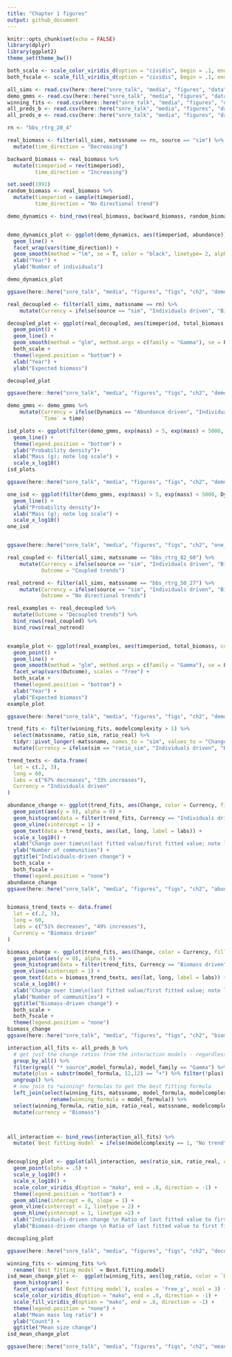```yaml
---
title: "Chapter 1 figures"
output: github_document
---
```


```r
knitr::opts_chunk$set(echo = FALSE)
library(dplyr)
library(ggplot2)
theme_set(theme_bw())

both_scale <- scale_color_viridis_d(option = "cividis", begin = .1, end = .8, direction = -1)
both_fscale <- scale_fill_viridis_d(option = "cividis", begin = .1, end = .8, direction = -1)

```

```r

all_sims <- read.csv(here::here("snre_talk", "media", "figures", "data", "ch2", "all_sims.csv"), stringsAsFactors = F)
demo_gmms <- read.csv(here::here("snre_talk", "media", "figures", "data", "ch2", "demo_gmms.csv"), stringsAsFactors = F)
winning_fits <- read.csv(here::here("snre_talk", "media", "figures", "data", "ch2", "winning_fits.csv"), stringsAsFactors = F)
all_preds_b <- read.csv(here::here("snre_talk", "media", "figures", "data", "ch2", "all_preds_b.csv"), stringsAsFactors = F)
all_preds_e <- read.csv(here::here("snre_talk", "media", "figures", "data", "ch2", "all_preds_e.csv"), stringsAsFactors = F)
```


```r

rn <- "bbs_rtrg_28_4"

real_biomass <- filter(all_sims, matssname == rn, source == "sim") %>%
  mutate(time_direction = "Decreasing") 

backward_biomass <- real_biomass %>%
  mutate(timeperiod = rev(timeperiod),
         time_direction = "Increasing")

set.seed(1991)
random_biomass <- real_biomass %>%
  mutate(timeperiod = sample(timeperiod),
         time_direction = "No directional trend")

demo_dynamics <- bind_rows(real_biomass, backward_biomass, random_biomass)


demo_dynamics_plot <- ggplot(demo_dynamics, aes(timeperiod, abundance)) + 
  geom_line() + 
  facet_wrap(vars(time_direction)) + 
  geom_smooth(method = "lm", se = T, color = "black", linetype= 2, alpha = .15, size = .5) +
  xlab("Year") +
  ylab("Number of individuals") 

demo_dynamics_plot

ggsave(here::here("snre_talk", "media", "figures", "figs", "ch2", "demo_dynamics_plot.jpeg"), plot = demo_dynamics_plot, device = "jpeg", width = 5.5, height = 3, units = c("in"), dpi = 600)


```

```r

real_decoupled <- filter(all_sims, matssname == rn) %>%
    mutate(Currency = ifelse(source == "sim", "Individuals driven", "Biomass driven")) 

decoupled_plot <- ggplot(real_decoupled, aes(timeperiod, total_biomass, color = Currency)) +
  geom_point() +
  geom_line() +
  geom_smooth(method = "glm", method.args = c(family = "Gamma"), se = F, linetype = 2, size = .5) +
  both_scale +
  theme(legend.position = "bottom") +
  xlab("Year") +
  ylab("Expected biomass")

decoupled_plot

ggsave(here::here("snre_talk", "media", "figures", "figs", "ch2", "demo_decouple_plot.jpeg"), plot = decoupled_plot, device = "jpeg", width = 5.5, height = 3, units = c("in"), dpi = 600)

```

```r

demo_gmms <- demo_gmms %>%
    mutate(Currency = ifelse(Dynamics == "Abundance driven", "Individuals driven", "Biomass driven"),
           `Time` = time)

isd_plots <- ggplot(filter(demo_gmms, exp(mass) > 5, exp(mass) < 5000, Dynamics == "Observed"), aes(exp(mass), density, linetype = Time)) + 
  geom_line() + 
  theme(legend.position = "bottom") + 
  ylab("Probability density")+ 
  xlab("Mass (g); note log scale") +
  scale_x_log10()
isd_plots

ggsave(here::here("snre_talk", "media", "figures", "figs", "ch2", "demo_size_shift.jpeg"), plot = isd_plots, device = "jpeg", width = 5, height = 3, units = c("in"), dpi = 600)


```

```r
one_isd <- ggplot(filter(demo_gmms, exp(mass) > 5, exp(mass) < 5000, Dynamics == "Observed", Time == "begin"), aes(exp(mass), density)) + 
  geom_line() + 
  ylab("Probability density")+ 
  xlab("Mass (g); note log scale") +
  scale_x_log10()
one_isd


ggsave(here::here("snre_talk", "media", "figures", "figs", "ch2", "one_isd.jpeg"), plot = one_isd, device = "jpeg", width = 5, height = 3, units = c("in"), dpi = 600)

```


```r



real_coupled <- filter(all_sims, matssname == "bbs_rtrg_82_60") %>%
    mutate(Currency = ifelse(source == "sim", "Individuals driven", "Biomass driven"),
           Outcome = "Coupled trends")

real_notrend <- filter(all_sims, matssname == "bbs_rtrg_50_27") %>%
    mutate(Currency = ifelse(source == "sim", "Individuals driven", "Biomass driven"),
           Outcome = "No directional trends")

real_examples <- real_decoupled %>%
  mutate(Outcome = "Decoupled trends") %>%
  bind_rows(real_coupled) %>%
  bind_rows(real_notrend)


example_plot <- ggplot(real_examples, aes(timeperiod, total_biomass, color = Currency)) +
  geom_point() +
  geom_line() +
  geom_smooth(method = "glm", method.args = c(family = "Gamma"), se = F, linetype = 2, size = .5) +
  facet_wrap(vars(Outcome), scales = "free") +
  both_scale +
  theme(legend.position = "bottom") +
  xlab("Year") +
  ylab("Expected biomass")
example_plot

ggsave(here::here("snre_talk", "media", "figures", "figs", "ch2", "demo_outcomes.jpeg"), plot = example_plot, device = "jpeg", width =8, height = 3.5, units = c("in"), dpi = 600)


```


```r

trend_fits <- filter(winning_fits, modelcomplexity > 1) %>%
  select(matssname, ratio_sim, ratio_real) %>%
  tidyr::pivot_longer(-matssname, names_to = "sim", values_to = "Change") %>%
  mutate(Currency = ifelse(sim == "ratio_sim", "Individuals driven", "Biomass driven"))

trend_texts <- data.frame(
  lat = c(.2, 3),
  long = 60,
  labs = c("67% decreases", "33% increases"),
  Currency = "Individuals driven"
)

abundance_change <- ggplot(trend_fits, aes(Change, color = Currency, fill = Currency)) +
  geom_point(aes(y = 0), alpha = 0) +
  geom_histogram(data = filter(trend_fits, Currency == "Individuals driven"), boundary = 1) +
  geom_vline(xintercept = 1) +
  geom_text(data = trend_texts, aes(lat, long, label = labs)) +
  scale_x_log10() +
  xlab("Change over time\n(last fitted value/first fitted value; note log scale)") +
  ylab("Number of communities") +
  ggtitle("Individuals-driven change") +
  both_scale + 
  both_fscale +
  theme(legend.position = "none")
abundance_change
ggsave(here::here("snre_talk", "media", "figures", "figs", "ch2", "abundance_change.jpeg"), plot = abundance_change, device = "jpeg", width =4, height = 3.5, units = c("in"), dpi = 600)


biomass_trend_texts <- data.frame(
  lat = c(.2, 3),
  long = 60,
  labs = c("51% decreases", "49% increases"),
  Currency = "Biomass driven"
)

biomass_change <- ggplot(trend_fits, aes(Change, color = Currency, fill = Currency)) +
  geom_point(aes(y = 0), alpha = 0) +
  geom_histogram(data = filter(trend_fits, Currency == "Biomass driven"), boundary = 1) +
  geom_vline(xintercept = 1) +
  geom_text(data = biomass_trend_texts, aes(lat, long, label = labs)) +
  scale_x_log10() +
  xlab("Change over time\n(last fitted value/first fitted value; note log scale)") +
  ylab("Number of communities") +
  ggtitle("Biomass-driven change") +
  both_scale + 
  both_fscale +
  theme(legend.position = "none")
biomass_change
ggsave(here::here("snre_talk", "media", "figures", "figs", "ch2", "biomass_change.jpeg"), plot = biomass_change, device = "jpeg", width =4, height = 3.5, units = c("in"), dpi = 600)

```

```r

interaction_all_fits <- all_preds_b %>% 
  # get just the change ratios from the interaction models - regardless of whether the interaction model is the best-fitting model. this is because we want an estimate of the slope, we'll color by model fit in a minute
  group_by_all() %>% 
  filter(grepl( "* source",model_formula), model_family == "Gamma") %>%
  mutate(plus = substr(model_formula, 12,12) == "+") %>% filter(!plus) %>%
  ungroup() %>%
  # now join to *winning* formulas to get the best fitting formula
  left_join(select(winning_fits, matssname, model_formula, modelcomplexity) %>%
              rename(winning_formula = model_formula)) %>%
  select(winning_formula, ratio_sim, ratio_real, matssname, modelcomplexity) %>%
  mutate(currency = "Biomass")



all_interaction <- bind_rows(interaction_all_fits) %>%
  mutate(`Best fitting model` = ifelse(modelcomplexity == 1, "No trend", ifelse(modelcomplexity == 2, "Coupled trend", "Decoupled trends")))


decoupling_plot <- ggplot(all_interaction, aes(ratio_sim, ratio_real, color = `Best fitting model`)) + 
  geom_point(alpha = .5) + 
  scale_y_log10() + 
  scale_x_log10() + 
  scale_color_viridis_d(option = "mako", end = .8, direction = -1) + 
  theme(legend.position = "bottom") + 
  geom_abline(intercept = 0, slope = 1) + 
 geom_vline(xintercept = 1, linetype = 2) + 
  geom_hline(yintercept = 1, linetype =2) +
  xlab("Individuals-driven change \n Ratio of last fitted value to first fitted value") + 
  ylab("Biomass-driven change \n Ratio of last fitted value to first fitted value") 

decoupling_plot

ggsave(here::here("snre_talk", "media", "figures", "figs", "ch2", "decoupled_slopes.jpeg"), plot = decoupling_plot, device = "jpeg", width =4, height = 3.5, units = c("in"), dpi = 600)

```

```r

winning_fits <- winning_fits %>%
  rename(`Best fitting model` = Best.fitting.model)
isd_mean_change_plot <-  ggplot(winning_fits, aes(log_ratio, color = `Best fitting model`, fill= `Best fitting model`)) + 
  geom_histogram() + 
  facet_wrap(vars(`Best fitting model`), scales = 'free_y', ncol = 3) +
  scale_color_viridis_d(option = "mako", end = .8, direction = -1) +     
  scale_fill_viridis_d(option = "mako", end = .8, direction = -1) +
  theme(legend.position = "none") +
  xlab("Mean mass log ratio") +
  ylab("Count") +
  ggtitle("Mean size change")
isd_mean_change_plot

ggsave(here::here("snre_talk", "media", "figures", "figs", "ch2", "mean_size_change.jpeg"), plot = isd_mean_change_plot, device = "jpeg", width =7, height = 3.5, units = c("in"), dpi = 600)

```
